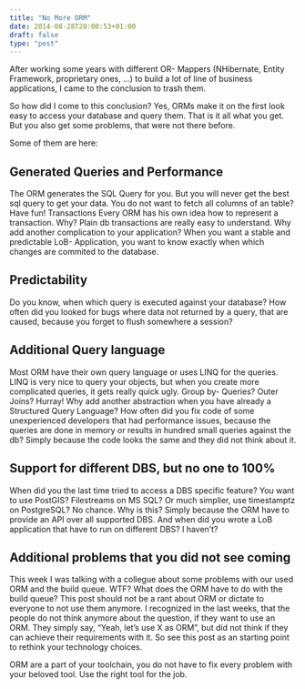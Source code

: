 ```yaml
---
title: "No More ORM"
date: 2014-08-28T20:00:53+01:00
draft: false
type: "post"
---
```


After working some years with different OR- Mappers (NHibernate, Entity Framework, proprietary ones, …) to build a lot of line of business applications, I came to the conclusion to trash them.

So how did I come to this conclusion? Yes, ORMs make it on the first look easy to access your database and query them. That is it all what you get. But you also get some problems, that were not there before.

Some of them are here:

## Generated Queries and Performance

The ORM generates the SQL Query for you. But you will never get the best sql query to get your data. You do not want to fetch all columns of an table? Have fun!
Transactions
Every ORM has his own idea how to represent a transaction. Why? Plain db transactions are really easy to understand. Why add another complication to your application? When you want a stable and predictable LoB- Application, you want to know exactly when which changes are commited to the database.

## Predictability

Do you know, when which query is executed against your database? How often did you looked for bugs where data not returned by a query, that are caused, because you forget to flush somewhere a session?

## Additional Query language

Most ORM have their own query language or uses LINQ for the queries. LINQ is very nice to query your objects, but when you create more complicated queries, it gets really quick ugly. Group by- Queries? Outer Joins? Hurray!
Why add another abstraction when you have already a Structured Query Language?
How often did you fix code of some unexperienced developers that had performance issues, because the queries are done in memory or results in hundred small queries against the db? Simply because the code looks the same and they did not think about it.

## Support for different DBS, but no one to 100%

When did you the last time tried to access a DBS specific feature? You want to use PostGIS? Filestreams on MS SQL? Or much simplier, use timestamptz on PostgreSQL?  No chance.
Why is this? Simply because the ORM have to provide an API over all supported DBS.
And when did you wrote a LoB application that have to run on different DBS? I haven’t?

## Additional problems that you did not see coming

This week I was talking with a collegue about some problems with our used ORM and the build queue. WTF? What does the ORM have to do with the build queue?
This post should not be a rant about ORM or dictate to everyone to not use them anymore. I recognized in the last weeks, that the people do not think anymore about the question, if they want to use an ORM. They simply say, “Yeah, let’s use X as ORM”, but did not think if they can achieve their requirements with it. So see this post as an starting point to rethink your technology choices.

ORM are a part of your toolchain, you do not have to fix every problem with your beloved tool. Use the right tool for the job.